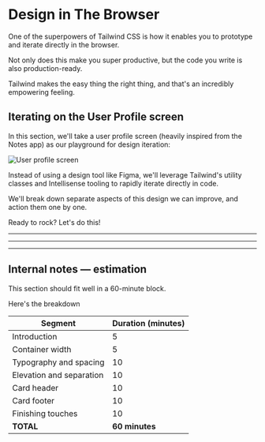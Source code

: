 # Design in The Browser

One of the superpowers of Tailwind CSS is how it enables you to prototype and iterate directly in the browser.

Not only does this make you super productive, but the code you write is also production-ready.

Tailwind makes the easy thing the right thing, and that's an incredibly empowering feeling.

## Iterating on the User Profile screen

In this section, we'll take a user profile screen (heavily inspired from the Notes app) as our playground for design iteration:

![User profile screen](/user-profile-starting-point.png)

Instead of using a design tool like Figma, we'll leverage Tailwind's utility classes and Intellisense tooling to rapidly iterate directly in code.

We'll break down separate aspects of this design we can improve, and action them one by one.

Ready to rock? Let's do this!

---

---

---

## Internal notes — estimation

This section should fit well in a 60-minute block.

Here's the breakdown

| Segment                  | Duration (minutes) |
| ------------------------ | ------------------ |
| Introduction             | 5                  |
| Container width          | 5                  |
| Typography and spacing   | 10                 |
| Elevation and separation | 10                 |
| Card header              | 10                 |
| Card footer              | 10                 |
| Finishing touches        | 10                 |
| **TOTAL**                | **60 minutes**     |
